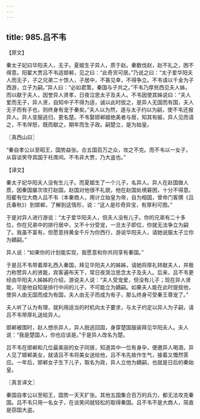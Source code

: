 ```yaml
---
---
---
```

title: 985.吕不韦
---



【原文】

秦太子妃曰华阳夫人，无子。夏姬生子异人，质于赵。秦数伐赵，赵不礼之，困不得意。阳翟大贾吕不韦适邯郸，见之曰：“此奇货可居。”乃说之曰：“太子爱华阳夫人而无子，子之兄弟二十馀人，子居中，不甚见幸，不得争立。不韦请以千金为子西游，立子为嗣。”异人曰：“必如君策，秦国与子共之。”不韦乃厚赀西见夫人姊，而以献于夫人，因誉异人贤孝，日夜泣思太子及夫人。不韦因使其姊说曰：“夫人爱而无子，异人贤，自知中子不得为适，诚以此时拔之，是异人无国而有国，夫人无子而有子也，则终身有宠于秦矣。”夫人以为然，遂与太子约以为嗣，使不韦还报异人。异人变服逃归，更名楚。不韦娶邯郸姬绝美者与居，知其有娠，异人见而请之，不韦佯怒，既而献之，期年而生子政。嗣楚立，是为始皇。

〖真西山曰〗

“秦自孝公以至昭王，国势益张。合五国百万之众，攻之不克。而不韦以一女子，从容谈笑夺其国于衽席间。不韦非大贾，乃大盗也。”

【译文】

秦太子妃华阳夫人没有生儿子。而夏姬生了一个儿子，名异人。异人在赵国做人质，因秦国屡次攻打赵国，赵国对他很不礼貌，他在赵国处境窘困，十分不得意。阳翟有位大商人吕不韦（本秦商人，用计立始皇为帝，自为相国，曾命门客撰《吕氏春秋》）到邯郸，了解到这情形，说：“这人是珍奇异宝，有厚利可图。”

于是对异人进行游说：“太子爱华阳夫人，但夫人没有儿子。你的兄弟有二十多位，你在兄弟中的排行居中，又不十分受宠，一旦太子即位，你就无法争立为嗣了。我虽不富有，但愿意持黄金千斤为你西行，游说华阳夫人，请她说服太子立你为嫡嗣。”

异人说：“如果你的计划能实现，我愿意和你共同享有秦国。”

于是吕不韦带着厚礼西入秦国，拜见华阳夫人的姊姊，请她将厚礼转献夫人，并极力称赞异人的贤能，宾客遍布天下，常日夜哭泣思念太子及夫人。后来，吕不韦更经由华阳夫人姊姊的介绍，游说夫人说：“夫人受宠爱，但没有儿子；现在异人贤能，可是他自知是排行中间的儿子，不可能立为嫡嗣。如果夫人能在此时提拔他，使异人由无国而成为有国，夫人由无子而成为有子，那么终身可受秦王尊宠了。”

夫人听了认为有理，就利用适当的时机向太子要求，与太子约定以异人为子嗣，请吕不韦带厚礼送给异人。

邯郸被围时，赵人想杀异人，异人脱逃回国，身穿楚国服装拜见华阳夫人。夫人说：“我是楚国人，你也应该是。”于是异人改名为楚。

吕不韦在邯郸和几位最美丽的女子同居，知道其中一位有身孕，便邀异人喝酒，异人见了邯郸美女，就请吕不韦将美女送给他，吕不韦先故作生气，接着又慨然答应。一年后，邯郸女子生下儿子，取名为政，异人立他为嫡嗣，也就是日后的秦始皇。

〖真言译文〗

秦国自孝公以至昭王，国势一天天扩张。其他五国集合百万的兵力，都无法攻克秦国。吕不韦只用一名女子，在谈笑间就轻松的取得秦国。吕不韦不是大商人，简直是窃国大盗。